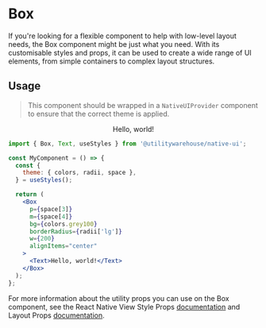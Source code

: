 
<Meta of={BoxStories} />

# Box

If you're looking for a flexible component to help with low-level layout needs, the Box component might be just what you need. With its customisable styles and props, it can be used to create a wide range of UI elements, from simple containers to complex layout structures.

## Usage

> This component should be wrapped in a `NativeUIProvider` component to ensure that the correct theme is applied.

<Canvas>
  <NativeUIProvider>
    <Center>
      <Box p={12} m={16} bg={colors.grey100} borderRadius={8} w={200} alignItems="center">
        <Text>Hello, world!</Text>
      </Box>
    </Center>
  </NativeUIProvider>
</Canvas>

```jsx
import { Box, Text, useStyles } from '@utilitywarehouse/native-ui';

const MyComponent = () => {
  const {
    theme: { colors, radii, space },
  } = useStyles();

  return (
    <Box
      p={space[3]}
      m={space[4]}
      bg={colors.grey100}
      borderRadius={radii['lg']}
      w={200}
      alignItems="center"
    >
      <Text>Hello, world!</Text>
    </Box>
  );
};
```

For more information about the utility props you can use on the Box component, see the
React Native View Style Props [documentation](https://reactnative.dev/docs/view-style-props)
and Layout Props [documentation](https://reactnative.dev/docs/layout-props).

